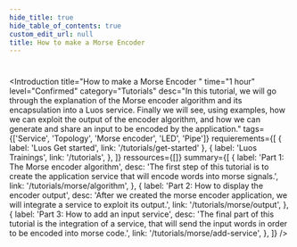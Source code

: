 ```yaml
---
hide_title: true
hide_table_of_contents: true
custom_edit_url: null
title: How to make a Morse Encoder
---
```



#

<Introduction
  title="How to make a Morse Encoder "
  time="1 hour"
  level="Confirmed"
  category="Tutorials"
  desc="In this tutorial, we will go through the explanation of the Morse encoder algorithm and its encapsulation into a Luos service. Finally we will see, using examples, how we can exploit the output of the encoder algorithm, and how we can generate and share an input to be encoded by the application."
  tags={['Service', 'Topology', 'Morse encoder', 'LED', 'Pipe']}
  requierements={[
    { label: 'Luos Get started', link: '/tutorials/get-started' },
    {
      label: 'Luos Trainings',
      link: '/tutorials',
    },
  ]}
  ressources={[]}
  summary={[
    {
      label: 'Part 1: The Morse encoder algorithm',
      desc: 'The first step of this tutorial is to create the application service that will encode words into morse signals.',
      link: '/tutorials/morse/algorithm',
    },
    {
      label: 'Part 2: How to display the encoder output',
      desc: 'After we created the morse encoder application, we will integrate a service to exploit its output.',
      link: '/tutorials/morse/output',
    },
    {
      label: 'Part 3: How to add an input service',
      desc: 'The final part of this tutorial is the integration of a service, that will send the input words in order to be encoded into morse code.',
      link: '/tutorials/morse/add-service',
    },
  ]}
/>
